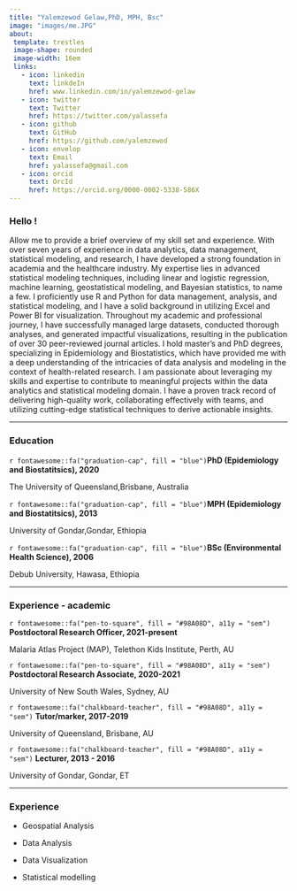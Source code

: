 ---
title: "Yalemzewod Gelaw,PhD, MPH, Bsc"
image: "images/me.JPG"
about: 
 template: trestles
 image-shape: rounded
 image-width: 16em
 links: 
   - icon: linkedin
     text: linkdeIn
     href: www.linkedin.com/in/yalemzewod-gelaw
   - icon: twitter
     text: Twitter
     href: https://twitter.com/yalassefa
   - icon: github
     text: GitHub
     href: https://github.com/yalemzewod
   - icon: envelop
     text: Email
     href: yalassefa@gmail.com 
   - icon: orcid
     text: OrcId
     href: https://orcid.org/0000-0002-5338-586X
---

### Hello !

<p class="topbr">

Allow me to provide a brief overview of my skill set and experience. With over seven years of experience in data analytics, data management, statistical modeling, and research, I have developed a strong foundation in academia and the healthcare industry. My expertise lies in advanced statistical modeling techniques, including linear and logistic regression, machine learning, geostatistical modeling, and Bayesian statistics, to name a few. I proficiently use R and Python for data management, analysis, and statistical modeling, and I have a solid background in utilizing Excel and Power BI for visualization.
Throughout my academic and professional journey, I have successfully managed large datasets, conducted thorough analyses, and generated impactful visualizations, resulting in the publication of over 30 peer-reviewed journal articles. I hold master's and PhD degrees, specializing in Epidemiology and Biostatistics, which have provided me with a deep understanding of the intricacies of data analysis and modeling in the context of health-related research.
I am passionate about leveraging my skills and expertise to contribute to meaningful projects within the data analytics and statistical modeling domain. I have a proven track record of delivering high-quality work, collaborating effectively with teams, and utilizing cutting-edge statistical techniques to derive actionable insights.

</p>

------------------------------------------------------------------------

### Education

::: topbr
<p class="custom-subtitle">

`r fontawesome::fa("graduation-cap", fill = "blue")`**PhD (Epidemiology and Biostatitsics), 2020**

</p>

<p class="custom-subtitle2">

The University of Queensland,Brisbane, Australia

</p>

<p class="custom-subtitle">

`r fontawesome::fa("graduation-cap", fill = "blue")`**MPH (Epidemiology and Biostatitsics), 2013**

</p>

<p class="custom-subtitle2">

University of Gondar,Gondar, Ethiopia

</p>

<p class="custom-subtitle">

`r fontawesome::fa("graduation-cap", fill = "blue")`**BSc (Environmental Health Science), 2006**

</p>

<p class="custom-subtitle2">

Debub University, Hawasa, Ethiopia

</p>
:::

------------------------------------------------------------------------

### Experience - academic

::: topbr
<p class="custom-subtitle">

`r fontawesome::fa("pen-to-square", fill = "#98A08D", a11y = "sem")` **Postdoctoral Research Officer, 2021-present**

</p>

<p class="custom-subtitle2">

Malaria Atlas Project (MAP), Telethon Kids Institute, Perth, AU

</p>

<p class="custom-subtitle">

`r fontawesome::fa("pen-to-square", fill = "#98A08D", a11y = "sem")` **Postdoctoral Research Associate, 2020-2021**

</p>

<p class="custom-subtitle2">

University of New South Wales, Sydney, AU

</p>

<p class="custom-subtitle">

`r fontawesome::fa("chalkboard-teacher", fill = "#98A08D", a11y = "sem")` **Tutor/marker, 2017-2019**

</p>

<p class="custom-subtitle2">

University of Queensland, Brisbane, AU

</p>

<p class="custom-subtitle">

`r fontawesome::fa("chalkboard-teacher", fill = "#98A08D", a11y = "sem")` **Lecturer, 2013 - 2016**

</p>

<p class="custom-subtitle2">

University of Gondar, Gondar, ET

</p>
:::

------------------------------------------------------------------------

### Experience

-   Geospatial Analysis

-   Data Analysis

-   Data Visualization

-   Statistical modelling
